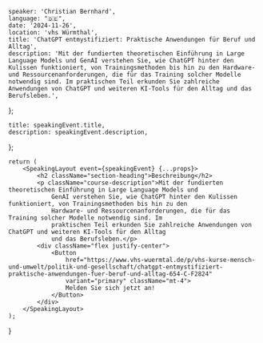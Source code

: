
    speaker: 'Christian Bernhard',
    language: "🇩🇪",
    date: '2024-11-26',
    location: 'vhs Würmthal',
    title: 'ChatGPT entmystifiziert: Praktische Anwendungen für Beruf und Alltag',
    description: 'Mit der fundierten theoretischen Einführung in Large Language Models und GenAI verstehen Sie, wie ChatGPT hinter den Kulissen funktioniert, von Trainingsmethoden bis hin zu den Hardware- und Ressourcenanforderungen, die für das Training solcher Modelle notwendig sind. Im praktischen Teil erkunden Sie zahlreiche Anwendungen von ChatGPT und weiteren KI-Tools für den Alltag und das Berufsleben.',
};

    title: speakingEvent.title,
    description: speakingEvent.description,
};

    return (
        <SpeakingLayout event={speakingEvent} {...props}>
            <h2 className="section-heading">Beschreibung</h2>
            <p className="course-description">Mit der fundierten theoretischen Einführung in Large Language Models und
                GenAI verstehen Sie, wie ChatGPT hinter den Kulissen funktioniert, von Trainingsmethoden bis hin zu den
                Hardware- und Ressourcenanforderungen, die für das Training solcher Modelle notwendig sind. Im
                praktischen Teil erkunden Sie zahlreiche Anwendungen von ChatGPT und weiteren KI-Tools für den Alltag
                und das Berufsleben.</p>
            <div className="flex justify-center">
                <Button
                    href="https://www.vhs-wuermtal.de/p/vhs-kurse-mensch-und-umwelt/politik-und-gesellschaft/chatgpt-entmystifiziert-praktische-anwendungen-fuer-beruf-und-alltag-654-C-F2824"
                    variant="primary" className="mt-4">
                    Melden Sie sich jetzt an!
                </Button>
            </div>
        </SpeakingLayout>
    );
}
